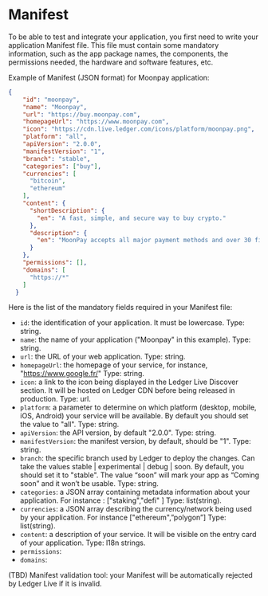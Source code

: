 # Manifest

To be able to test and integrate your application, you first need to write your application Manifest file.
This file must contain some mandatory information, such as the app package names, the components, the permissions needed, the hardware and software features, etc.

Example of Manifest (JSON format) for Moonpay application:

```json
{
    "id": "moonpay",
    "name": "Moonpay",
    "url": "https://buy.moonpay.com",
    "homepageUrl": "https://www.moonpay.com",
    "icon": "https://cdn.live.ledger.com/icons/platform/moonpay.png",
    "platform": "all",
    "apiVersion": "2.0.0",
    "manifestVersion": "1",
    "branch": "stable",
    "categories": ["buy"],
    "currencies": [
      "bitcoin",
      "ethereum"
    ],
    "content": {
      "shortDescription": {
        "en": "A fast, simple, and secure way to buy crypto."
      },
      "description": {
        "en": "MoonPay accepts all major payment methods and over 30 fiat currencies, enabling people from all over the world to buy crypto."
      }
    },
    "permissions": [],
    "domains": [
      "https://*"
    ]
  }
```

Here is the list of the mandatory fields required in your Manifest file:

- `id`: the identification of your application. It must be lowercase.
Type: string.
- `name`: the name of your application ("Moonpay" in this example).
Type: string.
- `url`: the URL of your web application.
Type: string.
- `homepageUrl`: the homepage of your service, for instance, "https://www.google.fr/"
Type: string.
- `icon`: a link to the icon being displayed in the Ledger Live Discover section. It will be hosted on Ledger CDN before being released in production.
Type: url.
- `platform`: a parameter to determine on which platform (desktop, mobile, iOS, Android) your service will be available. By default you should set the value to "all".
Type: string.
- `apiVersion`: the API version, by default "2.0.0".
Type: string.
- `manifestVersion`: the manifest version, by default, should be "1".
Type: string.
- `branch`: the specific branch used by Ledger to deploy the changes. Can take the values stable | experimental | debug | soon. By default, you should set it to  "stable". The value “soon” will mark your app as “Coming soon” and it won’t be usable.
Type: string.
- `categories`: a JSON array containing metadata information about your application. For instance : ["staking","defi" ]
Type: list(string).
- `currencies`: a JSON array describing the currency/network being used by your application. For instance ["ethereum",”polygon”]
Type: list(string).
- `content`: a description of your service. It will be visible on the entry card of your application.
Type: l18n strings.
- `permissions`:
- `domains`:

(TBD) Manifest validation tool: your Manifest will be automatically rejected by Ledger Live if it is invalid.
